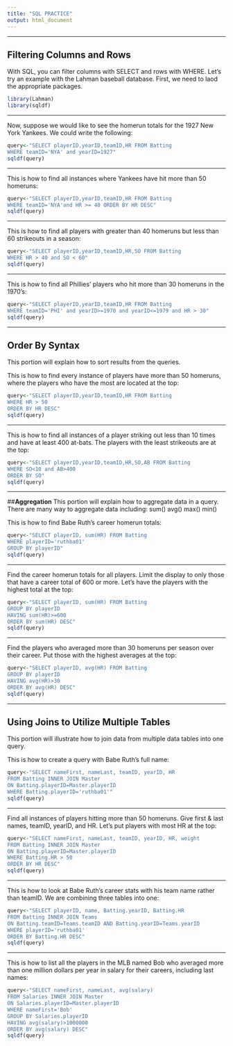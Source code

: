 ```yaml
---
title: "SQL PRACTICE"
output: html_document
---
```

*****
## **Filtering Columns and Rows**

With SQL, you can filter columns with SELECT and rows with WHERE. Let's try an example with the Lahman baseball database. First, we need to laod the appropriate packages. 

```r
library(Lahman)
library(sqldf)
```
*****
Now, suppose we would like to see the homerun totals for the 1927 New York Yankees. We could write the following:

```r
query<-"SELECT playerID,yearID,teamID,HR FROM Batting
WHERE teamID='NYA' and yearID=1927"
sqldf(query)
```
*****
This is how to find all instances where Yankees have hit more than 50 homeruns:
```r
query<-"SELECT playerID,yearID,teamID,HR FROM Batting
WHERE teamID='NYA'and HR >= 40 ORDER BY HR DESC"
sqldf(query)
```
*****
This is how to find all players with greater than 40 homeruns but less than 60 strikeouts in a season:
```r
query<-"SELECT playerID,yearID,teamID,HR,SO FROM Batting
WHERE HR > 40 and SO < 60"
sqldf(query)
```
*****
This is how to find all Phillies' players who hit more than 30 homeruns in the 1970's:
```r
query<-"SELECT playerID,yearID,teamID,HR FROM Batting
WHERE teamID='PHI' and yearID>=1970 and yearID<=1979 and HR > 30"
sqldf(query)
```
*****
## **Order By Syntax**
This portion will explain how to sort results from the queries.

This is how to find every instance of players have more than 50 homeruns, where the players who have the most are located at the top:
```r
query<-"SELECT playerID,yearID,teamID,HR FROM Batting
WHERE HR > 50
ORDER BY HR DESC"
sqldf(query)
```
*****
This is how to find all instances of a player striking out less than 10 times and have at least 400 at-bats. The players with the least strikeouts are at the top:
```r
query<-"SELECT playerID,yearID,teamID,HR,SO,AB FROM Batting
WHERE SO<10 and AB>400
ORDER BY SO"
sqldf(query)
```
*****
##**Aggregation**
This portion will explain how to aggregate data in a query. There are many way to aggregate data including:
sum() avg() max() min()

This is how to find Babe Ruth's career homerun totals:
```r
query<-"SELECT playerID, sum(HR) FROM Batting
WHERE playerID='ruthba01'
GROUP BY playerID"
sqldf(query)
```
*****
Find the career homerun totals for all players. Limit the display to only those that have a career total of 600 or more. Let's have the players with the highest total at the top:
```r
query<-"SELECT playerID, sum(HR) FROM Batting
GROUP BY playerID
HAVING sum(HR)>=600
ORDER BY sum(HR) DESC"
sqldf(query)
```
*****
Find the players who averaged more than 30 homeruns per season over their career. Put those with the highest averages at the top:
```r
query<-"SELECT playerID, avg(HR) FROM Batting
GROUP BY playerID
HAVING avg(HR)>30
ORDER BY avg(HR) DESC"
sqldf(query)
```
*****
## **Using Joins to Utilize Multiple Tables**
This portion will illustrate how to join data from multiple data tables into one query.

This is how to create a query with Babe Ruth's full name:
```r
query<-"SELECT nameFirst, nameLast, teamID, yearID, HR 
FROM Batting INNER JOIN Master
ON Batting.playerID=Master.playerID
WHERE Batting.playerID='ruthba01'"
sqldf(query)
```
*****
Find all instances of players hitting more than 50 homeruns. Give first & last names, teamID, yearID, and HR. Let's put players with most HR at the top:
```r
query<-"SELECT nameFirst, nameLast, teamID, yearID, HR, weight
FROM Batting INNER JOIN Master
ON Batting.playerID=Master.playerID
WHERE Batting.HR > 50
ORDER BY HR DESC"
sqldf(query)
```
*****
This is how to look at Babe Ruth's career stats with his team name rather than teamID. We are combining three tables into one:
```r
query<-"SELECT playerID, name, Batting.yearID, Batting.HR
FROM Batting INNER JOIN Teams
ON Batting.teamID=Teams.teamID AND Batting.yearID=Teams.yearID
WHERE playerID='ruthba01'
ORDER BY Batting.HR DESC"
sqldf(query)
```
*****
This is how to list all the players in the MLB named Bob who averaged more than one million dollars per year in salary for their careers, including last names:
```r
query<-"SELECT nameFirst, nameLast, avg(salary)
FROM Salaries INNER JOIN Master
ON Salaries.playerID=Master.playerID
WHERE nameFirst='Bob'
GROUP BY Salaries.playerID
HAVING avg(salary)>1000000
ORDER BY avg(salary) DESC"
sqldf(query)
```

